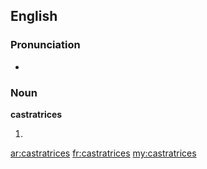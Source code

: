 ==English==

===Pronunciation===
* {{a|UK}} {{IPA|/kæsˈtɹeɪtɹɪsiːz/}}

===Noun===
'''castratrices''' {{p}}

# {{plural of|[[castratrix#English|castratrix]]}}

[[ar:castratrices]]
[[fr:castratrices]]
[[my:castratrices]]